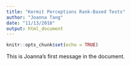 ```yaml
---
title: "Kermit Perceptions Rank-Based Tests"
author: "Joanna Tang"
date: "11/13/2018"
output: html_document
---
```


```r
knitr::opts_chunk$set(echo = TRUE)
```

This is Joanna's first message in the document.